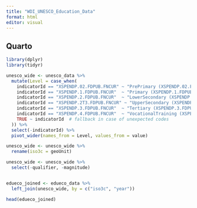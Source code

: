 ```yaml
---
title: "WDI_UNESCO_Education_Data"
format: html
editor: visual
---
```


## Quarto

```r
library(dplyr)
library(tidyr)
```

```r
unesco_wide <- unesco_data %>%
  mutate(Level = case_when(
    indicatorId == "XSPENDP.02.FDPUB.FNCUR" ~ "PrePrimary (XSPENDP.02.FDPUB.FNCUR)",
    indicatorId == "XSPENDP.1.FDPUB.FNCUR"  ~ "Primary (XSPENDP.1.FDPUB.FNCUR)",
    indicatorId == "XSPENDP.2.FDPUB.FNCUR"  ~ "LowerSecondary (XSPENDP.2.FDPUB.FNCUR)",
    indicatorId == "XSPENDP.2T3.FDPUB.FNCUR" ~ "UpperSecondary (XSPENDP.2T3.FDPUB.FNCUR)",
    indicatorId == "XSPENDP.3.FDPUB.FNCUR"  ~ "Tertiary (XSPENDP.3.FDPUB.FNCUR)",
    indicatorId == "XSPENDP.4.FDPUB.FNCUR"  ~ "VocationalTraining (XSPENDP.4.FDPUB.FNCUR)",
    TRUE ~ indicatorId  # fallback in case of unexpected codes
  )) %>%
  select(-indicatorId) %>%
  pivot_wider(names_from = Level, values_from = value)

```

```r
unesco_wide <- unesco_wide %>%
  rename(iso3c = geoUnit)

unesco_wide <- unesco_wide %>%
  select(-qualifier, -magnitude)


edueco_joined <- edueco_data %>%
  left_join(unesco_wide, by = c("iso3c", "year"))

```

```r
head(edueco_joined)
```
